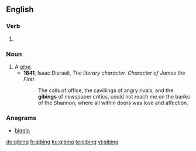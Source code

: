 ==English==

===Verb===
{{head|en|present participle}}

# {{present participle of|gibe|lang=en}}

===Noun===
{{en-noun}}

# A [[gibe]].
#* '''1841''', Isaac Disraeli, ''The literary character. Character of James the First''
#*: The calls of office, the cavillings of angry rivals, and the '''gibings''' of newspaper critics, could not reach me on the banks of the Shannon, where all within doors was love and affection.

===Anagrams===
* [[biggin#English|biggin]]

[[de:gibing]]
[[fr:gibing]]
[[ku:gibing]]
[[te:gibing]]
[[vi:gibing]]